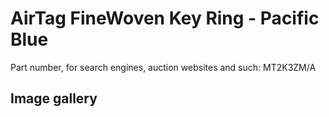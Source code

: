 
# AirTag FineWoven Key Ring - Pacific Blue

Part number, for search engines, auction websites and such: MT2K3ZM/A

## Image gallery

<div style={{ width: "768px" }}>
  <GalleryComponent
    images={[
      {
        original: "/everysource/MT2K3.png",
        thumbnail: "/everypreview/MT2K3.png",
      },
      {
        original: "/everysource/MT2K3_AV1.png",
        thumbnail: "/everypreview/MT2K3_AV1.png",
      },
      {
        original: "/everysource/MT2K3_AV2.png",
        thumbnail: "/everypreview/MT2K3_AV2.png",
      }
    ]}
  />
</div>
